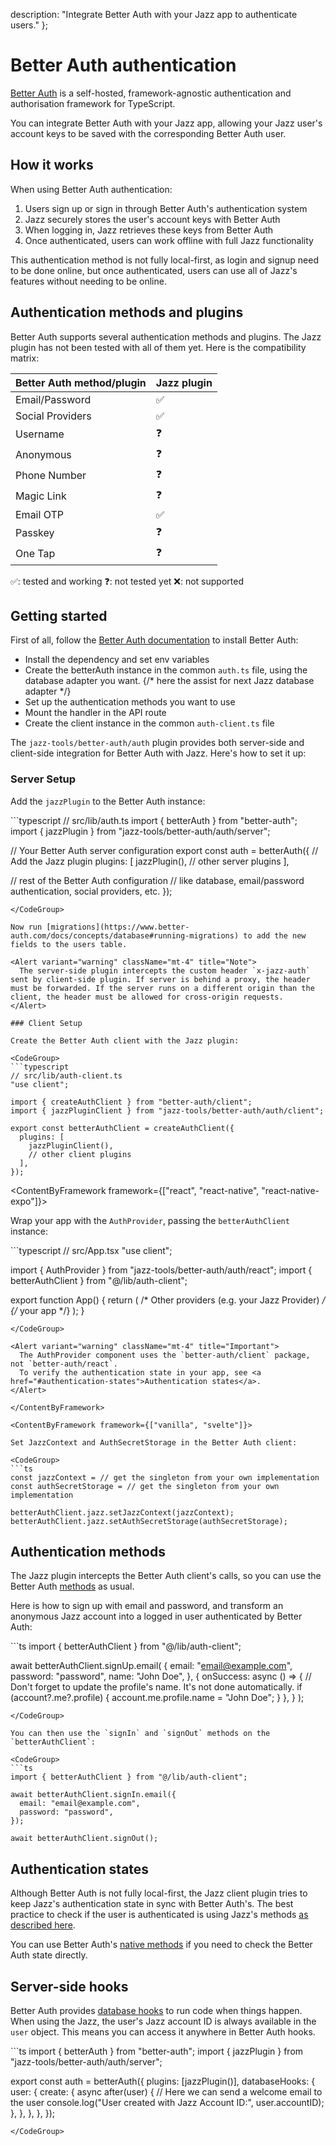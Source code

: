  description: "Integrate Better Auth with your Jazz app to authenticate users."
};


# Better Auth authentication

[Better Auth](https://better-auth.com/) is a self-hosted, framework-agnostic authentication and authorisation framework for TypeScript.

You can integrate Better Auth with your Jazz app, allowing your Jazz user's account keys to be saved with the corresponding Better Auth user.

## How it works

When using Better Auth authentication:
1. Users sign up or sign in through Better Auth's authentication system
2. Jazz securely stores the user's account keys with Better Auth
3. When logging in, Jazz retrieves these keys from Better Auth
4. Once authenticated, users can work offline with full Jazz functionality

This authentication method is not fully local-first, as login and signup need to be done online, but once authenticated, users can use all of Jazz's features without needing to be online.

## Authentication methods and plugins

Better Auth supports several authentication methods and plugins. The Jazz plugin has not been tested with all of them yet. Here is the compatibility matrix:

<table>
  <thead>
    <tr>
      <th>Better Auth method/plugin</th>
      <th>Jazz plugin</th>
    </tr>
  </thead>
  <tbody>
    <tr>
      <td>Email/Password</td>
      <td>✅</td>
    </tr>
    <tr>
      <td>Social Providers</td>
      <td>✅</td>
    </tr>
    <tr>
      <td>Username</td>
      <td>❓</td>
    </tr>
    <tr>
      <td>Anonymous</td>
      <td>❓</td>
    </tr>
    <tr>
      <td>Phone Number</td>
      <td>❓</td>
    </tr>
    <tr>
      <td>Magic Link</td>
      <td>❓</td>
    </tr>
    <tr>
      <td>Email OTP</td>
      <td>✅</td>
    </tr>
    <tr>
      <td>Passkey</td>
      <td>❓</td>
    </tr>
    <tr>
      <td>One Tap</td>
      <td>❓</td>
    </tr>
  </tbody>
</table>

✅: tested and working
❓: not tested yet
❌: not supported

## Getting started

First of all, follow the [Better Auth documentation](https://www.better-auth.com/docs/installation) to install Better Auth:
- Install the dependency and set env variables
- Create the betterAuth instance in the common `auth.ts` file, using the database adapter you want. {/* here the assist for next Jazz database adapter */}
- Set up the authentication methods you want to use
- Mount the handler in the API route
- Create the client instance in the common `auth-client.ts` file

The `jazz-tools/better-auth/auth` plugin provides both server-side and client-side integration for Better Auth with Jazz. Here's how to set it up:

### Server Setup

Add the `jazzPlugin` to the Better Auth instance:

<CodeGroup>
```typescript
// src/lib/auth.ts
import { betterAuth } from "better-auth";
import { jazzPlugin } from "jazz-tools/better-auth/auth/server";

// Your Better Auth server configuration
export const auth = betterAuth({
  // Add the Jazz plugin
  plugins: [
    jazzPlugin(),
    // other server plugins
  ],

  // rest of the Better Auth configuration
  // like database, email/password authentication, social providers, etc.
});
```
</CodeGroup>

Now run [migrations](https://www.better-auth.com/docs/concepts/database#running-migrations) to add the new fields to the users table.

<Alert variant="warning" className="mt-4" title="Note">
  The server-side plugin intercepts the custom header `x-jazz-auth` sent by client-side plugin. If server is behind a proxy, the header must be forwarded. If the server runs on a different origin than the client, the header must be allowed for cross-origin requests.
</Alert>

### Client Setup

Create the Better Auth client with the Jazz plugin:

<CodeGroup>
```typescript
// src/lib/auth-client.ts
"use client";

import { createAuthClient } from "better-auth/client";
import { jazzPluginClient } from "jazz-tools/better-auth/auth/client";

export const betterAuthClient = createAuthClient({
  plugins: [
    jazzPluginClient(),
    // other client plugins
  ],
});
```
</CodeGroup>

<ContentByFramework framework={["react", "react-native", "react-native-expo"]}>

Wrap your app with the `AuthProvider`, passing the `betterAuthClient` instance:

<CodeGroup>
```typescript
// src/App.tsx
"use client";

import { AuthProvider } from "jazz-tools/better-auth/auth/react";
import { betterAuthClient } from "@/lib/auth-client";


export function App() {
  return (
    /* Other providers (e.g. your Jazz Provider) */
    <AuthProvider betterAuthClient={betterAuthClient}>
      {/* your app */}
    </AuthProvider>
  );
}
```
</CodeGroup>

<Alert variant="warning" className="mt-4" title="Important">
  The AuthProvider component uses the `better-auth/client` package, not `better-auth/react`.
  To verify the authentication state in your app, see <a href="#authentication-states">Authentication states</a>.
</Alert>

</ContentByFramework>

<ContentByFramework framework={["vanilla", "svelte"]}>

Set JazzContext and AuthSecretStorage in the Better Auth client:

<CodeGroup>
```ts
const jazzContext = // get the singleton from your own implementation
const authSecretStorage = // get the singleton from your own implementation

betterAuthClient.jazz.setJazzContext(jazzContext);
betterAuthClient.jazz.setAuthSecretStorage(authSecretStorage);
```
</CodeGroup>

</ContentByFramework>

## Authentication methods

The Jazz plugin intercepts the Better Auth client's calls, so you can use the Better Auth [methods](https://www.better-auth.com/docs/basic-usage) as usual.

Here is how to sign up with email and password, and transform an anonymous Jazz account into a logged in user authenticated by Better Auth:

<CodeGroup>
```ts
import { betterAuthClient } from "@/lib/auth-client";

await betterAuthClient.signUp.email(
  {
    email: "email@example.com",
    password: "password",
    name: "John Doe",
  },
  {
    onSuccess: async () => {
      // Don't forget to update the profile's name. It's not done automatically.
      if (account?.me?.profile) {
        account.me.profile.name = "John Doe";
      }
    },
  }
);
```
</CodeGroup>

You can then use the `signIn` and `signOut` methods on the `betterAuthClient`:

<CodeGroup>
```ts
import { betterAuthClient } from "@/lib/auth-client";

await betterAuthClient.signIn.email({
  email: "email@example.com",
  password: "password",
});

await betterAuthClient.signOut();
```
</CodeGroup>

## Authentication states

Although Better Auth is not fully local-first, the Jazz client plugin tries to keep Jazz's authentication state in sync with Better Auth's. The best practice to check if the user is authenticated is using Jazz's methods [as described here](./authentication-states#detecting-authentication-state).

You can use Better Auth's [native methods](https://www.better-auth.com/docs/basic-usage#session) if you need to check the Better Auth state directly.


## Server-side hooks

Better Auth provides [database hooks](https://www.better-auth.com/docs/reference/options#databasehooks) to run code when things happen. When using the Jazz, the user's Jazz account ID is always available in the `user` object. This means you can access it anywhere in Better Auth hooks.

<CodeGroup>
```ts
import { betterAuth } from "better-auth";
import { jazzPlugin } from "jazz-tools/better-auth/auth/server";

export const auth = betterAuth({
  plugins: [jazzPlugin()],
  databaseHooks: {
    user: {
      create: {
        async after(user) {
          // Here we can send a welcome email to the user
          console.log("User created with Jazz Account ID:", user.accountID);
        },
      },
    },
  },
});
```
</CodeGroup>